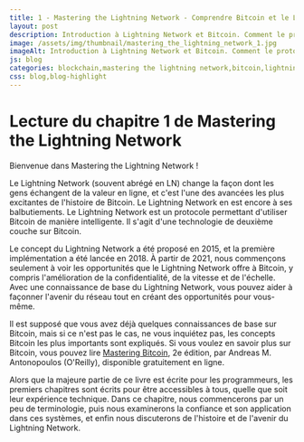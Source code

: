 ```yaml
---
title: 1 - Mastering the Lightning Network - Comprendre Bitcoin et le Lightning Network
layout: post
description: Introduction à Lightning Network et Bitcoin. Comment le protocole intègre un protocole d'équilibre permettant à des acteurs du réseau Lightning Network de se faire confiance.
image: /assets/img/thumbnail/mastering_the_lightning_network_1.jpg
imageAlt: Introduction à Lightning Network et Bitcoin. Comment le protocole intègre un protocole d'équilibre permettant à des acteurs du réseau Lightning Network de se faire confiance.
js: blog
categories: blockchain,mastering the lightning network,bitcoin,lightning network
css: blog,blog-highlight
---
```


# Lecture du chapitre 1 de Mastering the Lightning Network

<CardLink
  href="https://www.youtube.com/watch?v=yLF7iD6pS98"
  defaultTitle="Comprendre Bitcoin et le Lightning Network - Mastering the Lightning Network"
  defaultDescription="On lit le livre Mastering the Lightning Network (LN) en Direct ! Chapitre 1 - Introduction"
  defaultImage="/assets/img/thumbnail/mastering_the_lightning_network_1.jpg"
  forceDefault={true}
/>

Bienvenue dans Mastering the Lightning Network !

Le Lightning Network (souvent abrégé en LN) change la façon dont les gens échangent de la valeur en ligne, et c'est l'une des avancées les plus excitantes de l'histoire de Bitcoin. Le Lightning Network en est encore à ses balbutiements. Le Lightning Network est un protocole permettant d'utiliser Bitcoin de manière intelligente. Il s'agit d'une technologie de deuxième couche sur Bitcoin.

Le concept du Lightning Network a été proposé en 2015, et la première implémentation a été lancée en 2018. À partir de 2021, nous commençons seulement à voir les opportunités que le Lightning Network offre à Bitcoin, y compris l'amélioration de la confidentialité, de la vitesse et de l'échelle. Avec une connaissance de base du Lightning Network, vous pouvez aider à façonner l'avenir du réseau tout en créant des opportunités pour vous-même.

Il est supposé que vous avez déjà quelques connaissances de base sur Bitcoin, mais si ce n'est pas le cas, ne vous inquiétez pas, les concepts Bitcoin les plus importants sont expliqués. Si vous voulez en savoir plus sur Bitcoin, vous pouvez lire [Mastering Bitcoin](https://github.com/bitcoinbook/bitcoinbook), 2e édition, par Andreas M. Antonopoulos (O'Reilly), disponible gratuitement en ligne.

Alors que la majeure partie de ce livre est écrite pour les programmeurs, les premiers chapitres sont écrits pour être accessibles à tous, quelle que soit leur expérience technique. Dans ce chapitre, nous commencerons par un peu de terminologie, puis nous examinerons la confiance et son application dans ces systèmes, et enfin nous discuterons de l'histoire et de l'avenir du Lightning Network.